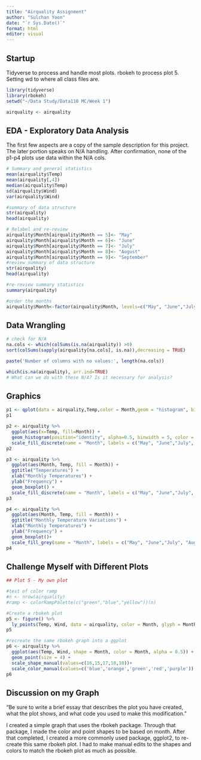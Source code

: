 ```yaml
---
title: "Airquality Assignment"
author: "Sulchan Yoon"
date: "`r Sys.Date()`"
format: html
editor: visual
---
```


## Startup

Tidyverse to process and handle most plots. rbokeh to process plot 5. Setting wd to where all class files are.

```r
library(tidyverse)
library(rbokeh)
setwd("~/Data Study/Data110 MC/Week 1")

airquality <- airquality
```

\newpage

## EDA - Exploratory Data Analysis

The first few aspects are a copy of the sample description for this project. The later portion speaks on N/A handling. After confirmation, none of the p1-p4 plots use data within the N/A cols.

```r
# Summary and general statistics
mean(airquality$Temp)
mean(airquality[,4])
median(airquality$Temp)
sd(airquality$Wind)
var(airquality$Wind)

#summary of data structure
str(airquality)
head(airquality)

# Relabel and re-review
airquality$Month[airquality$Month == 5]<- "May"
airquality$Month[airquality$Month == 6]<- "June"
airquality$Month[airquality$Month == 7]<- "July"
airquality$Month[airquality$Month == 8]<- "August"
airquality$Month[airquality$Month == 9]<- "September"
#review summary of data structure
str(airquality)
head(airquality)

#re-review summary statistics
summary(airquality)

#order the months
airquality$Month<-factor(airquality$Month, levels=c("May", "June","July", "August", "September"))
```

\newpage

## Data Wrangling

```r
# check for N/A
na.cols <- which(colSums(is.na(airquality)) >0)
sort(colSums(sapply(airquality[na.cols], is.na)),decreasing = TRUE)

paste('Number of columns with no values:', length(na.cols))

which(is.na(airquality), arr.ind=TRUE)
# What can we do with these N/A? Is it necessary for analysis?
```

\newpage

## Graphics

```r
p1 <- qplot(data = airquality,Temp,color = Month,geom = "histogram", bins = 20)
p1

p2 <- airquality %>%
  ggplot(aes(x=Temp, fill=Month)) +
  geom_histogram(position="identity", alpha=0.5, binwidth = 5, color = "black")+
  scale_fill_discrete(name = "Month", labels = c("May", "June","July", "August", "September"))
p2

p3 <- airquality %>%
  ggplot(aes(Month, Temp, fill = Month)) + 
  ggtitle("Temperatures") +
  xlab("Monthly Temperatures") +
  ylab("Frequency") +
  geom_boxplot() +
  scale_fill_discrete(name = "Month", labels = c("May", "June","July", "August", "September"))
p3 

p4 <- airquality %>%
  ggplot(aes(Month, Temp, fill = Month)) + 
  ggtitle("Monthly Temperature Variations") +
  xlab("Monthly Temperatures") +
  ylab("Frequency") +
  geom_boxplot()+
  scale_fill_grey(name = "Month", labels = c("May", "June","July", "August", "September"))
p4
```

\newpage

## Challenge Myself with Different Plots

```r
## Plot 5 - My own plot

#test of color ramp
#n <- nrow(airquality)
#ramp <- colorRampPalette(c("green","blue","yellow"))(n)

#Create a rbokeh plot
p5 <- figure() %>%
  ly_points(Temp, Wind, data = airquality, color = Month, glyph = Month)
p5

#recreate the same rbokeh graph into a ggplot
p6 <- airquality %>%
  ggplot(aes(Temp, Wind, shape = Month, color = Month, alpha = 0.5)) +
  geom_point(size = 4) + 
  scale_shape_manual(values=c(16,15,17,18,10))+
  scale_color_manual(values=c('blue','orange','green','red','purple'))
p6
```

\newpage

## Discussion on my Graph

"Be sure to write a brief essay that describes the plot you have created, what 
the plot shows, and what code you used to make this modification."

I created a simple graph that uses the rbokeh package. Through that package, 
I made the color and point shapes to be based on month. After that completed,
I created a more commonly used package, ggplot2, to re-create this same rbokeh
plot. I had to make manual edits to the shapes and colors to match the 
rbokeh plot as much as possible. 
